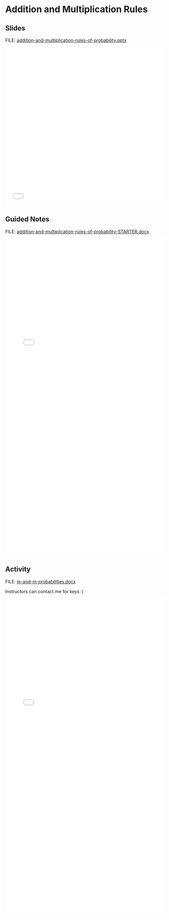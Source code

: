# Addition and Multiplication Rules {.unnumbered}

## Slides

FILE: [addition-and-multiplication-rules-of-probability.pptx](https://github.com/coltongearhart/math125/blob/main/probability/addition-and-multiplication-rules-of-probability.pptx)

<embed src="probability/addition-and-multiplication-rules-of-probability.pdf" type="application/pdf" width="100%" height="500px"></embed>

## Guided Notes

FILE: [addition-and-multiplication-rules-of-probability-STARTER.docx](https://github.com/coltongearhart/math125/blob/main/probability/addition-and-multiplication-rules-of-probability-STARTER.docx)

<embed src="probability/addition-and-multiplication-rules-of-probability-COMPLETED.pdf" type="application/pdf" width="100%" height="1000px"></embed>

## Activity

FILE: [m-and-m-probabilities.docx](https://github.com/coltongearhart/math125/blob/main/probability/activities/m-and-m-probabilities.docx)

Instructors can contact me for keys :)

<embed src="probability/activities/m-and-m-probabilities.pdf" type="application/pdf" width="100%" height="1000px"></embed>